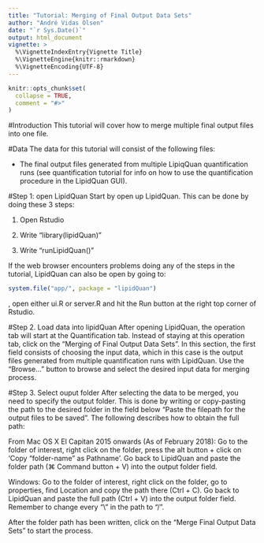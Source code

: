 ```yaml
---
title: "Tutorial: Merging of Final Output Data Sets"
author: "André Vidas Olsen"
date: "`r Sys.Date()`"
output: html_document
vignette: >
  %\VignetteIndexEntry{Vignette Title}
  %\VignetteEngine{knitr::rmarkdown}
  %\VignetteEncoding{UTF-8}
---
```


```r
knitr::opts_chunk$set(
  collapse = TRUE,
  comment = "#>"
)
```

#Introduction
This tutorial will cover how to merge multiple final output files into one file.


#Data
The data for this tutorial will consist of the following files:

* The final output files generated from multiple LipiqQuan quantification runs (see quantification tutorial for info on how to use the quantification procedure in the LipidQuan GUI).


#Step 1: open LipidQuan
Start by open up LipidQuan. This can be done by doing these 3 steps:

1. Open Rstudio

2. Write "library(lipidQuan)"

3. Write "runLipidQuan()"

If the web browser encounters problems doing any of the steps in the tutorial, LipidQuan can also be open by going to:
```r
system.file("app/", package = "lipidQuan")
```
, open either ui.R or server.R and hit the Run button at the right top corner of Rstudio. 

#Step 2. Load data into lipidQuan
After opening LipidQuan, the operation tab will start at the Quantification tab. Instead of staying at this operation tab, click on the "Merging of Final Output Data Sets". In this section, the first field consists of choosing the input data, which in this case is the output files generated from multiple quantification runs with LipidQuan. Use the "Browse..." button to browse and select the desired input data for merging process. 

#Step 3. Select ouput folder
After selecting the data to be merged, you need to specify the output folder. This is done by writing or copy-pasting the path to the desired folder in the field below "Paste the filepath for the output files to be saved". The following describes how to obtain the full path:

From Mac OS X El Capitan 2015 onwards (As of February 2018): Go to the folder of interest, right click on the folder, press the alt button + click on 'Copy "folder-name" as Pathname'. Go back to LipidQuan and paste the folder path (&#8984; Command button + V) into the output folder field.

Windows: Go to the folder of interest, right click on the folder, go to properties, find Location and copy the path there (Ctrl + C). Go back to LipidQuan and paste the full path (Ctrl + V) into the output folder field. Remember to change every "\\" in the path to "/".


After the folder path has been written, click on the "Merge Final Output Data Sets" to start the process.

